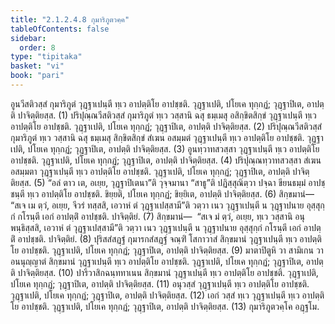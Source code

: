 ```yaml
---
title: "2.1.2.4.8 กุมาริภูตวคฺค"
tableOfContents: false
sidebar:
  order: 8
type: "tipitaka"
basket: "vi"
book: "pari"
---
```



<DynamicBreadcrumb />

<Division number="238" book="pari">

<Paragraph number="954" book="pari">
อูนวีสติวสฺสํ กุมาริภูตํ วุฏฺฐาเปนฺตี ทฺเว อาปตฺติโย อาปชฺชติ. วุฏฺฐาเปติ, ปโยเค ทุกฺกฏํ; วุฏฺฐาปิเต, อาปตฺติ ปาจิตฺติยสฺส. (1)
</Paragraph>

<Paragraph number="955" book="pari">
ปริปุณฺณวีสติวสฺสํ กุมาริภูตํ ทฺเว วสฺสานิ ฉสุ ธมฺเมสุ อสิกฺขิตสิกฺขํ วุฏฺฐาเปนฺตี ทฺเว อาปตฺติโย อาปชฺชติ. วุฏฺฐาเปติ, ปโยเค ทุกฺกฏํ; วุฏฺฐาปิเต, อาปตฺติ ปาจิตฺติยสฺส. (2)
</Paragraph>

<Paragraph number="956" book="pari">
ปริปุณฺณวีสติวสฺสํ กุมาริภูตํ ทฺเว วสฺสานิ ฉสุ ธมฺเมสุ สิกฺขิตสิกฺขํ สํเฆน อสมฺมตํ วุฏฺฐาเปนฺตี ทฺเว อาปตฺติโย อาปชฺชติ. วุฏฺฐาเปติ, ปโยเค ทุกฺกฏํ; วุฏฺฐาปิเต, อาปตฺติ ปาจิตฺติยสฺส. (3)
</Paragraph>

<Paragraph number="957" book="pari">
อูนทฺวาทสวสฺสา วุฏฺฐาเปนฺตี ทฺเว อาปตฺติโย อาปชฺชติ. วุฏฺฐาเปติ, ปโยเค ทุกฺกฏํ; วุฏฺฐาปิเต, อาปตฺติ ปาจิตฺติยสฺส. (4)
</Paragraph>

<Paragraph number="958" book="pari">
ปริปุณฺณทฺวาทสวสฺสา สํเฆน อสมฺมตา วุฏฺฐาเปนฺตี ทฺเว อาปตฺติโย อาปชฺชติ. วุฏฺฐาเปติ, ปโยเค ทุกฺกฏํ; วุฏฺฐาปิเต, อาปตฺติ ปาจิตฺติยสฺส. (5)
</Paragraph>

<Paragraph number="959" book="pari">
“อลํ ตาว เต, อเยฺย, วุฏฺฐาปิเตนา”ติ วุจฺจมานา “สาธู”ติ ปฏิสฺสุณิตฺวา ปจฺฉา ขียนธมฺมํ อาปชฺชนฺตี ทฺเว อาปตฺติโย อาปชฺชติ. ขิยฺยติ, ปโยเค ทุกฺกฏํ; ขิยฺยิเต, อาปตฺติ ปาจิตฺติยสฺส. (6)
</Paragraph>

<Paragraph number="960" book="pari">
สิกฺขมานํ—  “สเจ เม ตฺวํ, อเยฺย, จีวรํ ทสฺสสิ, เอวาหํ ตํ วุฏฺฐาเปสฺสามี”ติ วตฺวา เนว วุฏฺฐาเปนฺตี น วุฏฺฐาปนาย อุสฺสุกฺกํ กโรนฺตี เอกํ อาปตฺติํ อาปชฺชติ. ปาจิตฺติยํ. (7)
</Paragraph>

<Paragraph number="961" book="pari">
สิกฺขมานํ—  “สเจ มํ ตฺวํ, อเยฺย, ทฺเว วสฺสานิ อนุพนฺธิสฺสสิ, เอวาหํ ตํ วุฏฺฐาเปสฺสามี”ติ วตฺวา เนว วุฏฺฐาเปนฺตี น วุฏฺฐาปนาย อุสฺสุกฺกํ กโรนฺตี เอกํ อาปตฺติํ อาปชฺชติ. ปาจิตฺติยํ. (8)
</Paragraph>

<Paragraph number="962" book="pari">
ปุริสสํสฏฺฐํ กุมารกสํสฏฺฐํ จณฺฑิํ โสกาวาสํ สิกฺขมานํ วุฏฺฐาเปนฺตี ทฺเว อาปตฺติโย อาปชฺชติ. วุฏฺฐาเปติ, ปโยเค ทุกฺกฏํ; วุฏฺฐาปิเต, อาปตฺติ ปาจิตฺติยสฺส. (9)
</Paragraph>

<Paragraph number="963" book="pari">
มาตาปิตูหิ วา สามิเกน วา อนนุญฺญาตํ สิกฺขมานํ วุฏฺฐาเปนฺตี ทฺเว อาปตฺติโย อาปชฺชติ. วุฏฺฐาเปติ, ปโยเค ทุกฺกฏํ; วุฏฺฐาปิเต, อาปตฺติ ปาจิตฺติยสฺส. (10)
</Paragraph>

<Paragraph number="964" book="pari">
ปาริวาสิกฉนฺททาเนน สิกฺขมานํ วุฏฺฐาเปนฺตี ทฺเว อาปตฺติโย อาปชฺชติ. วุฏฺฐาเปติ, ปโยเค ทุกฺกฏํ; วุฏฺฐาปิเต, อาปตฺติ ปาจิตฺติยสฺส. (11)
</Paragraph>

<Paragraph number="965" book="pari">
อนุวสฺสํ วุฏฺฐาเปนฺตี ทฺเว อาปตฺติโย อาปชฺชติ. วุฏฺฐาเปติ, ปโยเค ทุกฺกฏํ; วุฏฺฐาปิเต, อาปตฺติ ปาจิตฺติยสฺส. (12)
</Paragraph>

<Paragraph number="966" book="pari">
เอกํ วสฺสํ ทฺเว วุฏฺฐาเปนฺตี ทฺเว อาปตฺติโย อาปชฺชติ. วุฏฺฐาเปติ, ปโยเค ทุกฺกฏํ; วุฏฺฐาปิเต, อาปตฺติ ปาจิตฺติยสฺส. (13)

</Paragraph>
</Division>

<Paragraph number="967" type="center" book="pari">
กุมาริภูตวคฺโค อฏฺฐโม.
</Paragraph>